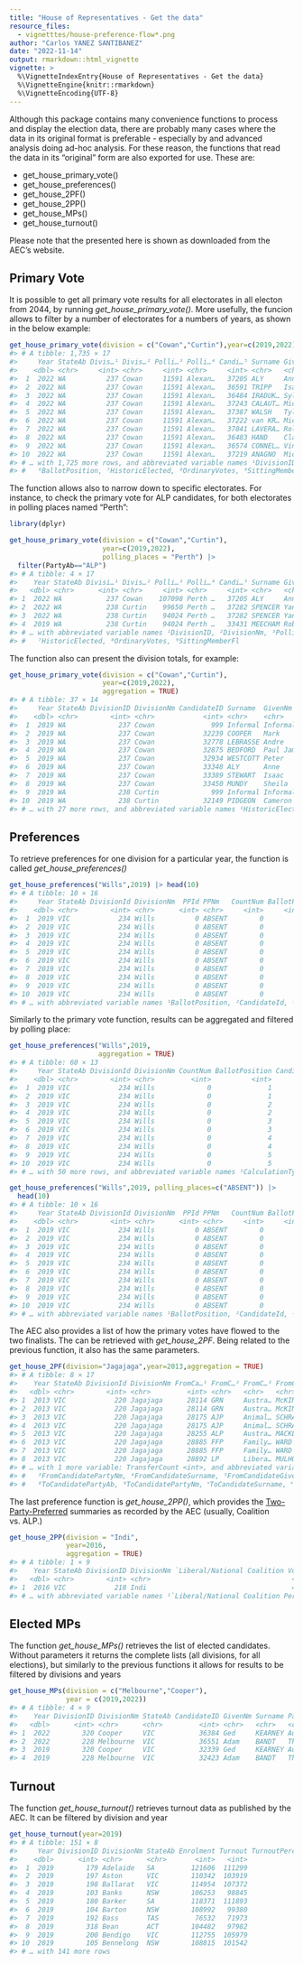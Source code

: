 ```yaml
---
title: "House of Representatives - Get the data"
resource_files:
  - vignetttes/house-preference-flow*.png
author: "Carlos YANEZ SANTIBANEZ"
date: "2022-11-14"
output: rmarkdown::html_vignette
vignette: >
  %\VignetteIndexEntry{House of Representatives - Get the data}
  %\VignetteEngine{knitr::rmarkdown}
  %\VignetteEncoding{UTF-8}
---
```





Although this package contains many convenience functions to process and display the election data, there are probably many cases where the data in its original format is preferable - especially by and advanced analysis doing ad-hoc analysis. For these reason, the functions that read the data in its "original" form are also exported for use. These are:

- get_house_primary_vote()
- get_house_preferences()
- get_house_2PF()
- get_house_2PP()
- get_house_MPs()
- get_house_turnout()


Please note that the presented here is shown as downloaded from the AEC's website.

## Primary Vote

It is possible to get all primary vote results for all electorates in all electon from 2044, by running *get_house_primary_vote()*. More usefully, the funcion allows to filter by a number of electorates for a numbers of years, as shown in the below example:


```r
get_house_primary_vote(division = c("Cowan","Curtin"),year=c(2019,2022))
#> # A tibble: 1,735 × 17
#>     Year StateAb Divis…¹ Divis…² Polli…³ Polli…⁴ Candi…⁵ Surname GivenNm Ballo…⁶ Elected Histo…⁷ PartyAb PartyNm Ordin…⁸ Swing Sitti…⁹
#>    <dbl> <chr>     <int> <chr>     <int> <chr>     <int> <chr>   <chr>     <int> <lgl>   <lgl>   <chr>   <chr>     <int> <dbl> <lgl>  
#>  1  2022 WA          237 Cowan     11591 Alexan…   37205 ALY     Anne          1 TRUE    TRUE    ALP     Austra…     688  9.18 FALSE  
#>  2  2022 WA          237 Cowan     11591 Alexan…   36591 TRIPP   Isabel…       2 FALSE   FALSE   GRN     The Gr…     124 -1.47 FALSE  
#>  3  2022 WA          237 Cowan     11591 Alexan…   36484 IRADUK… Sylvia        3 FALSE   FALSE   AUC     Austra…      28  0.05 FALSE  
#>  4  2022 WA          237 Cowan     11591 Alexan…   37243 CALAUT… Michael       4 FALSE   FALSE   CYA     Austra…      27  1.96 FALSE  
#>  5  2022 WA          237 Cowan     11591 Alexan…   37387 WALSH   Tyler         5 FALSE   FALSE   ON      Paulin…      38 -3.35 FALSE  
#>  6  2022 WA          237 Cowan     11591 Alexan…   37222 van KR… Micah         6 FALSE   FALSE   LDP     Libera…      11  0.8  FALSE  
#>  7  2022 WA          237 Cowan     11591 Alexan…   37841 LAVERA… Roland        7 FALSE   FALSE   WAP     WESTER…      26  1.89 FALSE  
#>  8  2022 WA          237 Cowan     11591 Alexan…   36483 HAND    Claire…       8 FALSE   FALSE   UAPP    United…      34 -0.24 FALSE  
#>  9  2022 WA          237 Cowan     11591 Alexan…   36574 CONNEL… Vince         9 FALSE   TRUE    LP      Liberal     369 -9.96 FALSE  
#> 10  2022 WA          237 Cowan     11591 Alexan…   37219 ANAGNO  Michael      10 FALSE   FALSE   AJP     Animal…      33  2.39 FALSE  
#> # … with 1,725 more rows, and abbreviated variable names ¹​DivisionID, ²​DivisionNm, ³​PollingPlaceID, ⁴​PollingPlace, ⁵​CandidateID,
#> #   ⁶​BallotPosition, ⁷​HistoricElected, ⁸​OrdinaryVotes, ⁹​SittingMemberFl
```

The function allows also to narrow down to specific electorates. For instance, to check the primary vote for ALP candidates, for both electorates in polling places named "Perth":



```r
library(dplyr)

get_house_primary_vote(division = c("Cowan","Curtin"),
                       year=c(2019,2022),
                       polling_places = "Perth") |>
  filter(PartyAb=="ALP")
#> # A tibble: 4 × 17
#>    Year StateAb Divisi…¹ Divis…² Polli…³ Polli…⁴ Candi…⁵ Surname GivenNm Ballo…⁶ Elected Histo…⁷ PartyAb PartyNm Ordin…⁸ Swing Sitti…⁹
#>   <dbl> <chr>      <int> <chr>     <int> <chr>     <int> <chr>   <chr>     <int> <lgl>   <lgl>   <chr>   <chr>     <int> <dbl> <lgl>  
#> 1  2022 WA           237 Cowan    107098 Perth …   37205 ALY     Anne          1 TRUE    TRUE    ALP     Austra…      97 15.0  FALSE  
#> 2  2022 WA           238 Curtin    99650 Perth …   37282 SPENCER Yannick       7 FALSE   FALSE   ALP     Austra…      50 -0.88 FALSE  
#> 3  2022 WA           238 Curtin    94024 Perth …   37282 SPENCER Yannick       7 FALSE   FALSE   ALP     Austra…     168 -2.5  FALSE  
#> 4  2019 WA           238 Curtin    94024 Perth …   33431 MEECHAM Rob           7 FALSE   FALSE   ALP     Austra…     316  0.43 FALSE  
#> # … with abbreviated variable names ¹​DivisionID, ²​DivisionNm, ³​PollingPlaceID, ⁴​PollingPlace, ⁵​CandidateID, ⁶​BallotPosition,
#> #   ⁷​HistoricElected, ⁸​OrdinaryVotes, ⁹​SittingMemberFl
```

The function also can present the division totals, for example:


```r
get_house_primary_vote(division = c("Cowan","Curtin"),
                       year=c(2019,2022), 
                       aggregation = TRUE)
#> # A tibble: 37 × 14
#>     Year StateAb DivisionID DivisionNm CandidateID Surname  GivenNm    BallotPosition Elected Histor…¹ PartyAb PartyNm Sitti…² Ordin…³
#>    <dbl> <chr>        <int> <chr>            <int> <chr>    <chr>               <int> <lgl>   <lgl>    <chr>   <chr>   <lgl>     <int>
#>  1  2019 WA             237 Cowan              999 Informal Informal              999 FALSE   FALSE    Inform… Inform… FALSE      4090
#>  2  2019 WA             237 Cowan            32239 COOPER   Mark                    1 FALSE   FALSE    GRN     The Gr… FALSE      6493
#>  3  2019 WA             237 Cowan            32778 LEBRASSE Andre                   4 FALSE   FALSE    AUC     Austra… FALSE      1514
#>  4  2019 WA             237 Cowan            32875 BEDFORD  Paul James              6 FALSE   FALSE    ASP     Shoote… FALSE      1101
#>  5  2019 WA             237 Cowan            32934 WESTCOTT Peter                   3 FALSE   FALSE    UAPP    United… FALSE      1582
#>  6  2019 WA             237 Cowan            33348 ALY      Anne                    2 TRUE    TRUE     ALP     Austra… FALSE     26330
#>  7  2019 WA             237 Cowan            33389 STEWART  Isaac                   7 FALSE   FALSE    LP      Liberal FALSE     26721
#>  8  2019 WA             237 Cowan            33450 MUNDY    Sheila                  5 FALSE   FALSE    ON      Paulin… FALSE      3641
#>  9  2019 WA             238 Curtin             999 Informal Informal              999 FALSE   FALSE    Inform… Inform… FALSE      2364
#> 10  2019 WA             238 Curtin           32149 PIDGEON  Cameron                 2 FALSE   FALSE    GRN     The Gr… FALSE     10905
#> # … with 27 more rows, and abbreviated variable names ¹​HistoricElected, ²​SittingMemberFl, ³​OrdinaryVotes
```

## Preferences

To retrieve preferences for one division for a particular year, the function is called *get_house_preferences()*


```r
get_house_preferences("Wills",2019) |> head(10)
#> # A tibble: 10 × 16
#>     Year StateAb DivisionId DivisionNm  PPId PPNm   CountNum BallotP…¹ Candi…² Surname GivenNm PartyAb PartyNm Sitti…³ Calcu…⁴ Calcu…⁵
#>    <dbl> <chr>        <int> <chr>      <int> <chr>     <int>     <int>   <int> <chr>   <chr>   <chr>   <chr>   <chr>   <chr>     <dbl>
#>  1  2019 VIC            234 Wills          0 ABSENT        0         1   32688 MILES   Christ… AJP     Animal… N       Prefer…  254   
#>  2  2019 VIC            234 Wills          0 ABSENT        0         1   32688 MILES   Christ… AJP     Animal… N       Prefer…    4.65
#>  3  2019 VIC            234 Wills          0 ABSENT        0         1   32688 MILES   Christ… AJP     Animal… N       Transf…    0   
#>  4  2019 VIC            234 Wills          0 ABSENT        0         1   32688 MILES   Christ… AJP     Animal… N       Transf…    0   
#>  5  2019 VIC            234 Wills          0 ABSENT        0         2   32398 BOLTON  Susann… VNS     Victor… N       Prefer…  238   
#>  6  2019 VIC            234 Wills          0 ABSENT        0         2   32398 BOLTON  Susann… VNS     Victor… N       Prefer…    4.35
#>  7  2019 VIC            234 Wills          0 ABSENT        0         2   32398 BOLTON  Susann… VNS     Victor… N       Transf…    0   
#>  8  2019 VIC            234 Wills          0 ABSENT        0         2   32398 BOLTON  Susann… VNS     Victor… N       Transf…    0   
#>  9  2019 VIC            234 Wills          0 ABSENT        0         3   33251 KILLIN  Peter … LP      Libera… N       Prefer…  862   
#> 10  2019 VIC            234 Wills          0 ABSENT        0         3   33251 KILLIN  Peter … LP      Libera… N       Prefer…   15.8 
#> # … with abbreviated variable names ¹​BallotPosition, ²​CandidateId, ³​SittingMemberFl, ⁴​CalculationType, ⁵​CalculationValue
```


Similarly to the primary vote function, results can be aggregated and filtered by polling place:


```r
get_house_preferences("Wills",2019,
                      aggregation = TRUE)
#> # A tibble: 60 × 13
#>     Year StateAb DivisionId DivisionNm CountNum BallotPosition CandidateId Surname GivenNm           PartyAb PartyNm   Calcu…¹ Calcu…²
#>    <dbl> <chr>        <int> <chr>         <int>          <int>       <int> <chr>   <chr>             <chr>   <chr>     <chr>     <dbl>
#>  1  2019 VIC            234 Wills             0              1       32688 MILES   Christopher James AJP     Animal J… Prefer…    3596
#>  2  2019 VIC            234 Wills             0              1       32688 MILES   Christopher James AJP     Animal J… Transf…       0
#>  3  2019 VIC            234 Wills             0              2       32398 BOLTON  Susanne Alison    VNS     Victoria… Prefer…    4344
#>  4  2019 VIC            234 Wills             0              2       32398 BOLTON  Susanne Alison    VNS     Victoria… Transf…       0
#>  5  2019 VIC            234 Wills             0              3       33251 KILLIN  Peter John        LP      Liberal … Prefer…   17241
#>  6  2019 VIC            234 Wills             0              3       33251 KILLIN  Peter John        LP      Liberal … Transf…       0
#>  7  2019 VIC            234 Wills             0              4       32657 PULFORD Adam Ross         GVIC    The Aust… Prefer…   25575
#>  8  2019 VIC            234 Wills             0              4       32657 PULFORD Adam Ross         GVIC    The Aust… Transf…       0
#>  9  2019 VIC            234 Wills             0              5       32329 VENKAT  Manju             UAPP    United A… Prefer…    2979
#> 10  2019 VIC            234 Wills             0              5       32329 VENKAT  Manju             UAPP    United A… Transf…       0
#> # … with 50 more rows, and abbreviated variable names ¹​CalculationType, ²​CalculationValue
```



```r
get_house_preferences("Wills",2019, polling_places=c("ABSENT")) |> 
  head(10)
#> # A tibble: 10 × 16
#>     Year StateAb DivisionId DivisionNm  PPId PPNm   CountNum BallotP…¹ Candi…² Surname GivenNm PartyAb PartyNm Sitti…³ Calcu…⁴ Calcu…⁵
#>    <dbl> <chr>        <int> <chr>      <int> <chr>     <int>     <int>   <int> <chr>   <chr>   <chr>   <chr>   <chr>   <chr>     <dbl>
#>  1  2019 VIC            234 Wills          0 ABSENT        0         1   32688 MILES   Christ… AJP     Animal… N       Prefer…  254   
#>  2  2019 VIC            234 Wills          0 ABSENT        0         1   32688 MILES   Christ… AJP     Animal… N       Prefer…    4.65
#>  3  2019 VIC            234 Wills          0 ABSENT        0         1   32688 MILES   Christ… AJP     Animal… N       Transf…    0   
#>  4  2019 VIC            234 Wills          0 ABSENT        0         1   32688 MILES   Christ… AJP     Animal… N       Transf…    0   
#>  5  2019 VIC            234 Wills          0 ABSENT        0         2   32398 BOLTON  Susann… VNS     Victor… N       Prefer…  238   
#>  6  2019 VIC            234 Wills          0 ABSENT        0         2   32398 BOLTON  Susann… VNS     Victor… N       Prefer…    4.35
#>  7  2019 VIC            234 Wills          0 ABSENT        0         2   32398 BOLTON  Susann… VNS     Victor… N       Transf…    0   
#>  8  2019 VIC            234 Wills          0 ABSENT        0         2   32398 BOLTON  Susann… VNS     Victor… N       Transf…    0   
#>  9  2019 VIC            234 Wills          0 ABSENT        0         3   33251 KILLIN  Peter … LP      Libera… N       Prefer…  862   
#> 10  2019 VIC            234 Wills          0 ABSENT        0         3   33251 KILLIN  Peter … LP      Libera… N       Prefer…   15.8 
#> # … with abbreviated variable names ¹​BallotPosition, ²​CandidateId, ³​SittingMemberFl, ⁴​CalculationType, ⁵​CalculationValue
```
The AEC also provides a list of how the primary votes have flowed to the two finalists. The can be retrieved with *get_house_2PF*. Being related to the previous function, it also has the same parameters.


```r
get_house_2PF(division="Jagajaga",year=2013,aggregation = TRUE)
#> # A tibble: 8 × 17
#>    Year StateAb DivisionId DivisionNm FromCa…¹ FromC…² FromC…³ FromC…⁴ FromC…⁵ FromC…⁶ ToCan…⁷ ToCan…⁸ ToCan…⁹ ToCan…˟ ToCan…˟ ToCan…˟
#>   <dbl> <chr>        <int> <chr>         <int> <chr>   <chr>   <chr>   <chr>     <int>   <int> <chr>   <chr>   <chr>   <chr>     <int>
#> 1  2013 VIC            220 Jagajaga      28114 GRN     Austra… McKINN… Hugh          4   28255 ALP     Austra… MACKLIN Jenny         1
#> 2  2013 VIC            220 Jagajaga      28114 GRN     Austra… McKINN… Hugh          4   28892 LP      Libera… MULHOL… David         3
#> 3  2013 VIC            220 Jagajaga      28175 AJP     Animal… SCHRAM  Nathan…       5   28255 ALP     Austra… MACKLIN Jenny         1
#> 4  2013 VIC            220 Jagajaga      28175 AJP     Animal… SCHRAM  Nathan…       5   28892 LP      Libera… MULHOL… David         3
#> 5  2013 VIC            220 Jagajaga      28255 ALP     Austra… MACKLIN Jenny         1   28255 ALP     Austra… MACKLIN Jenny         1
#> 6  2013 VIC            220 Jagajaga      28885 FFP     Family… WARD    Jessica       2   28255 ALP     Austra… MACKLIN Jenny         1
#> 7  2013 VIC            220 Jagajaga      28885 FFP     Family… WARD    Jessica       2   28892 LP      Libera… MULHOL… David         3
#> 8  2013 VIC            220 Jagajaga      28892 LP      Libera… MULHOL… David         3   28892 LP      Libera… MULHOL… David         3
#> # … with 1 more variable: TransferCount <int>, and abbreviated variable names ¹​FromCandidateId, ²​FromCandidatePartyAb,
#> #   ³​FromCandidatePartyNm, ⁴​FromCandidateSurname, ⁵​FromCandidateGivenNm, ⁶​FromCandidateBallotPosition, ⁷​ToCandidateId,
#> #   ⁸​ToCandidatePartyAb, ⁹​ToCandidatePartyNm, ˟​ToCandidateSurname, ˟​ToCandidateGivenNm, ˟​ToCandidateBallotPosition
```
The last preference function is *get_house_2PP()*, which provides the [Two-Party-Preferred](https://en.wikipedia.org/wiki/Two-party-preferred_vote) summaries as recorded by the AEC (usually, Coalition vs. ALP.)


```r
get_house_2PP(division = "Indi",
              year=2016,
              aggregation = TRUE)
#> # A tibble: 1 × 9
#>    Year StateAb DivisionID DivisionNm `Liberal/National Coalition Votes` `Australian Labor Party Votes` TotalVotes Liberal/N…¹ Austr…²
#>   <dbl> <chr>        <int> <chr>                                   <int>                          <int>      <int>       <dbl>   <dbl>
#> 1  2016 VIC            218 Indi                                    41083                          34375      75458       0.544   0.456
#> # … with abbreviated variable names ¹​`Liberal/National Coalition Percentage`, ²​`Australian Labor Party Percentage`
```



## Elected MPs

The function *get_house_MPs()* retrieves the list of elected candidates. Without parameters it returns the complete lists (all divisions, for all elections), but similarly to the previous functions it allows for results to be filtered by divisions and years


```r
get_house_MPs(division = c("Melbourne","Cooper"),
              year = c(2019,2022))
#> # A tibble: 4 × 9
#>    Year DivisionID DivisionNm StateAb CandidateID GivenNm Surname PartyNm                PartyAb
#>   <dbl>      <int> <chr>      <chr>         <int> <chr>   <chr>   <chr>                  <chr>  
#> 1  2022        320 Cooper     VIC           36384 Ged     KEARNEY Australian Labor Party ALP    
#> 2  2022        228 Melbourne  VIC           36551 Adam    BANDT   The Greens             GRN    
#> 3  2019        320 Cooper     VIC           32339 Ged     KEARNEY Australian Labor Party ALP    
#> 4  2019        228 Melbourne  VIC           32423 Adam    BANDT   The Greens             GRN
```

## Turnout

The function *get_house_turnout()* retrieves turnout data as published by the AEC. It can be filtered by division and year


```r
get_house_turnout(year=2019)
#> # A tibble: 151 × 8
#>     Year DivisionID DivisionNm StateAb Enrolment Turnout TurnoutPercentage TurnoutSwing
#>    <dbl>      <int> <chr>      <chr>       <int>   <int>             <dbl>        <dbl>
#>  1  2019        179 Adelaide   SA         121606  111299              91.5         1.73
#>  2  2019        197 Aston      VIC        110342  103919              94.2        -0.69
#>  3  2019        198 Ballarat   VIC        114954  107372              93.4         1.03
#>  4  2019        103 Banks      NSW        106253   98845              93.0         1.04
#>  5  2019        180 Barker     SA         118371  111893              94.5         0.5 
#>  6  2019        104 Barton     NSW        108992   99380              91.2         1.34
#>  7  2019        192 Bass       TAS         76532   71973              94.0         0.19
#>  8  2019        318 Bean       ACT        104482   97982              93.8         0.09
#>  9  2019        200 Bendigo    VIC        112755  105979              94.0         0.51
#> 10  2019        105 Bennelong  NSW        108815  101542              93.3         1.61
#> # … with 141 more rows
```





